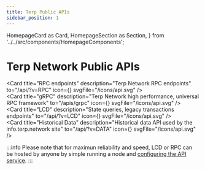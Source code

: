 ```yaml
---
title: Terp Public APIs
sidebar_position: 1
---
```

  HomepageCard as Card,
  HomepageSection as Section,
} from '../../src/components/HomepageComponents';

# Terp Network Public APIs


<Section title="APIs" id="apis"  >

  <Card
    title="RPC endpoints"
    description="Terp Network RPC endpoints"
    to="/api/?v=RPC"
    icon={<Tscodegen />}
    svgFile="/icons/api.svg"
  />   
    <Card
    title="gRPC"
    description="Terp Network high performance, universal RPC framework"
    to="/apis/grpc"
    icon={<Tscodegen />}
    svgFile="/icons/api.svg"
  />   
  <Card
    title="LCD"
    description="State queries, legacy transactions endpoints"
    to="/api/?v=LCD"
    icon={<Tscodegen />}
      svgFile="/icons/api.svg"
  />   
    <Card
    title="Historical Data"
    description="Historical data API used by the info.terp.network site"
    to="/api/?v=DATA"
    icon={<Tscodegen />}
     svgFile="/icons/api.svg"
  />   
  </Section>


:::info 
Please note that for maximun reliability and speed, LCD or RPC can be hosted by anyone by simple running a node and [configuring the API service](https://docs.cosmos.network/master/core/grpc_rest.html).
:::

